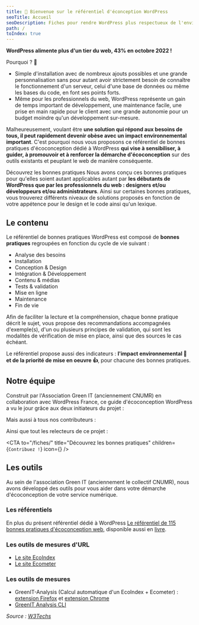 ```yaml
---
title: 👋 Bienvenue sur le référentiel d'éconception WordPress
seoTitle: Accueil
seoDescription: Fiches pour rendre WordPress plus respectueux de l'environnement.
path: /
toIndex: true
---
```



**WordPress alimente plus d'un tier du web, 43% en octobre 2022 !**

Pourquoi ? 🤔

- Simple d'installation avec de nombreux ajouts possibles et une grande personnalisation sans pour autant avoir strictement besoin de connaître le fonctionnement d'un serveur, celui d'une base de données ou même les bases du code, en font ses points forts.
- Même pour les professionnels du web, WordPress représente un gain de temps important de développement, une maintenance facile, une prise en main rapide pour le client avec une grande autonomie pour un budget moindre qu'un développement sur-mesure.

Malheureusement, voulant être **une solution qui répond aux besoins de tous, il peut rapidement devenir obèse avec un impact environnemental important**. C'est pourquoi nous vous proposons ce référentiel de bonnes pratiques d'écoconception dédié à WordPress **qui vise à sensibiliser, à guider, à promouvoir et à renforcer la démarche d'écoconception** sur des outils existants et peuplant le web de manière conséquente.

<CTA
  to="/fiches/"
  title="Découvrez les bonnes pratiques"
  children="Découvrez les bonnes pratiques"
/>

Découvrez les bonnes pratiques Nous avons conçu ces bonnes pratiques pour qu'elles soient autant applicables autant par **les débutants de WordPress que par les professionnels du web : designers et/ou développeurs et/ou administrateurs**. Ainsi sur certaines bonnes pratiques, vous trouverez différents niveaux de solutions proposés en fonction de votre appétence pour le design et le code ainsi qu'un lexique.

## Le contenu

Le référentiel de bonnes pratiques WordPress est composé de **<NbFiches /> bonnes pratiques** regroupées en fonction du cycle de vie suivant :

- Analyse des besoins
- Installation
- Conception & Design
- Intégration & Développement
- Contenu & médias
- Tests & validation
- Mise en ligne
- Maintenance
- Fin de vie

Afin de faciliter la lecture et la compréhension, chaque bonne pratique décrit le sujet, vous propose des recommandations accompagnées d'exemple(s), d'un ou plusieurs principes de validation, qui sont les modalités de vérification de mise en place, ainsi que des sources le cas échéant.

Le référentiel propose aussi des indicateurs : **l'impact environnemental 🌱 et de la priorité de mise en oeuvre 👍**, pour chacune des bonnes pratiques.

## Notre équipe

Construit par l'Association Green IT (anciennement CNUMR) en collaboration avec WordPress France, ce guide d'écoconception WordPress a vu le jour grâce aux deux initiateurs du projet : <Leads/>

Mais aussi à tous nos contributeurs : <Contributors />

Ainsi que tout les relecteurs de ce projet : <Reviewers />

<CTA
  to="/fiches/"
  title="Découvrez les bonnes pratiques"
  children={`Contribuez !`}
  icon={<FiGithub />}
/>

## Les outils

Au sein de l'association Green IT (anciennement le collectif CNUMR), nous avons développé des outils pour vous aider dans votre démarche d'écoconception de votre service numérique.

### Les référentiels

En plus du présent référentiel dédié à WordPress [Le référentiel de 115 bonnes pratiques d'écoconception web](https://github.com/cnumr/best-practices/), disponible aussi en [livre](https://ecoconceptionweb.com/).

### Les outils de mesures d'URL

- [Le site EcoIndex](https://www.ecoindex.fr/)
- [Le site Ecometer](http://www.ecometer.org/)

### Les outils de mesures

- GreenIT-Analysis (Calcul automatique d'un EcoIndex + Ecometer) : [extension Firefox](https://addons.mozilla.org/fr/firefox/addon/greenit-analysis/) et [extension Chrome](https://chrome.google.com/webstore/detail/greenit-analysis/mofbfhffeklkbebfclfaiifefjflcpad)
- [GreenIT Analysis CLI](https://github.com/cnumr/GreenIT-Analysis-cli)

_Source : [W3Techs](https://w3techs.com/technologies/history_overview/content_management/all)_
